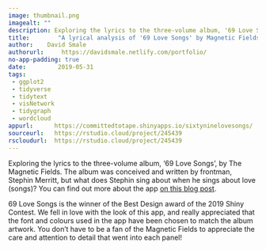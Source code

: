 ```yaml
---
image: thumbnail.png
imagealt: ""
description: Exploring the lyrics to the three-volume album, '69 Love Songs', by The Magnetic Fields. 
title:        "A lyrical analysis of '69 Love Songs' by Magnetic Fields"
author:    David Smale
authorurl:     https://davidsmale.netlify.com/portfolio/
no-app-padding: true
date:         2019-05-31
tags:       
 - ggplot2
 - tidyverse
 - tidytext
 - visNetwork
 - tidygraph
 - wordcloud
appurl:      https://committedtotape.shinyapps.io/sixtyninelovesongs/
sourceurl:   https://rstudio.cloud/project/245439
rscloudurl:  https://rstudio.cloud/project/245439
---
```


Exploring the lyrics to the three-volume album, '69 Love Songs', by The Magnetic Fields. The album was conceived and written by frontman, Stephin Merritt, but what does Stephin sing about when he sings about love (songs)? You can find out more about the app [on this blog post](https://davidsmale.netlify.com/portfolio/69-love-songs).
  
69 Love Songs is the winner of the Best Design award of the 2019 Shiny Contest. We fell in love with the look of this app, and really appreciated that the font and colours used in the app have been chosen to match the album artwork. You don't have to be a fan of the Magnetic Fields to appreciate the care and attention to detail that went into each panel!